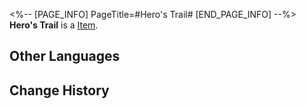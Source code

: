 <%-- [PAGE_INFO]
PageTitle=#Hero's Trail#
[END_PAGE_INFO] --%>
{{Item Infobox
|id          = 250605
|image       = Item Hero's Trail.png{{subst:void|<!--$UPLOAD:<<SpriteOutput/Rogue/Tourn/Collection/ItemFigures/IconRogueTournCollection_TournTitanMedal.png>-<Item Hero's Trail.png>-<Item Icons>>-->}}
|type        = 
|invCategory = 
|rarity      = 4
|effect      = 
|description = After this item is placed in the Probability Museum, your team will recover 2 Technique Points after entering a Boss Domain in Divergent Universe.
}}
{{Description|"What are you carving on the tombstone, one-eyed poet?"<br />"Proof of our existence."}}
'''Hero's Trail''' is a [[Item]].

==Other Languages==
{{Other Languages
|en   = Hero's Trail
|zhs  = 英雄的足迹
|zht  = 英雄的足跡
|ja   = 英雄の足跡
|ko   = 영웅의 발자취
|es   = Huella del héroe
|fr   = Héritage des héros
|ru   = Следы героя
|th   = รอยเท้าของวีรชน
|vi   = Dấu Chân Của Anh Hùng
|de   = Spuren eines Helden
|id   = Jejak Pahlawan
|pt   = Teste do Herói
}}

==Change History==
{{Change History|3.1}}